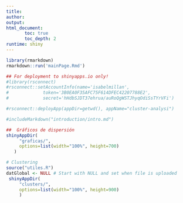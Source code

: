 ```yaml
---
title:
author: 
output:
html_document:
       toc: true
       toc_depth: 2
runtime: shiny
---
```


```r

library(rmarkdown)
rmarkdown::run('mainPage.Rmd') 

## For deployment to shinyapps.io only!
#library(rsconnect)
#rsconnect::setAccountInfo(name='isabelmillan',
#			  token='3B0EA0F35AFC75F614DFEC42207788E2',
#			  secret='hHdbSJDT37ehrua/auRoQgWSTJhyqOdiSsTYrVFi')

#rsconnect::deployApp(appDir=getwd(), appName="cluster-analysi")

```


```r
#includeMarkdown("introduction/intro.md")
```


```r
##  Gráficos de dispersión
shinyAppDir(
     "graficas/",
     options=list(width="100%", height=700)
   )
```



```r
# Clustering
source("utiles.R")
datGlobal <- NULL # Start with NULL and set when file is uploaded
 shinyAppDir(
     "clusters/",
     options=list(width="100%", height=900)
	 )
```








